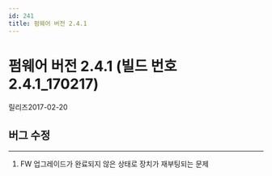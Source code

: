 ```yaml
---
id: 241
title: 펌웨어 버전 2.4.1
---
```


# 펌웨어 버전 2.4.1 (빌드 번호 2.4.1_170217)

릴리즈<Separator/>2017-02-20

## 버그 수정

---

1. FW 업그레이드가 완료되지 않은 상태로 장치가 재부팅되는 문제